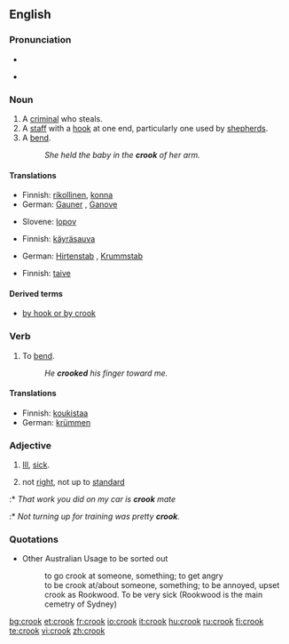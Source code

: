 ==English==

===Pronunciation===
*{{IPA|kɹʊk}}
*{{audio|en-us-crook.ogg|Audio (US)}}
*:{{rhymes|ʊk}}

===Noun===
{{en-noun}}

# A [[criminal]] who steals.
# A [[staff]] with a [[hook]] at one end, particularly one used by [[shepherd]]s.
# A [[bend]].
#:''She held the baby in the '''crook''' of her arm.''

====Translations====
{{trans-top|a criminal who steals}}
*Finnish: [[rikollinen]], [[konna]]
*German: [[Gauner]] {{m}}, [[Ganove]] {{m}}
{{trans-mid}}
*Slovene: [[lopov]] {{m}}
{{trans-bottom}}

{{trans-top|a staff with a hook at one end, particularly one used by shepherds}}
*Finnish: [[käyräsauva]]
{{trans-mid}}
*German: [[Hirtenstab]] {{m}}, [[Krummstab]] {{m}}
{{trans-bottom}}

{{trans-top|a bend}}
*Finnish: [[taive]]
{{trans-mid}}
{{trans-bottom}}

====Derived terms====
*[[by hook or by crook]]

===Verb===
{{en-verb}}

# {{transitive}} To [[bend]].
#: ''He '''crooked''' his finger toward me.''

====Translations====
{{trans-top|to bend}}
*Finnish: [[koukistaa]]
*German: [[krümmen]]
{{trans-mid}}
{{trans-bottom}}

===Adjective===
{{en-adj}}

# {{context|AU|slang}} [[ill|Ill]], [[sick]].
# {{context|AU|slang}} not [[right]], not up to [[standard]]
:* ''That work you did on my car is '''crook''' mate''
:* ''Not turning up for training was pretty '''crook'''.''

===Quotations===
*Other Australian Usage to be sorted out
*: to go crook at someone, something; to get angry
*: to be crook at/about someone, something; to be annoyed, upset
*: crook as Rookwood. To be very sick (Rookwood is the main cemetry of Sydney)

[[bg:crook]]
[[et:crook]]
[[fr:crook]]
[[io:crook]]
[[it:crook]]
[[hu:crook]]
[[ru:crook]]
[[fi:crook]]
[[te:crook]]
[[vi:crook]]
[[zh:crook]]